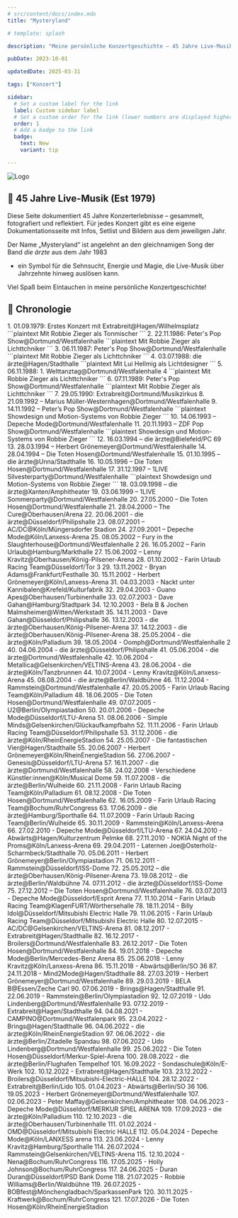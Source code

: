 ```yaml
---
# src/content/docs/index.mdx
title: "Mysteryland"

# template: splash

description: "Meine persönliche Konzertgeschichte – 45 Jahre Live-Musik, dokumentiert mit Bildern und Erinnerungen."

pubDate: 2023-10-01

updatedDate: 2025-03-31

tags: ["Konzert"]

sidebar:
  # Set a custom label for the link
  label: Custom sidebar label
  # Set a custom order for the link (lower numbers are displayed higher up)
  order: 1
  # Add a badge to the link
  badge:
    text: New
    variant: tip

---
```


![Logo](../../assets/mysteryland.png)

## 🎸 45 Jahre Live-Musik (Est 1979)

Diese Seite dokumentiert 45 Jahre Konzerterlebnisse – gesammelt, fotografiert und reflektiert. 
Für jedes Konzert gibt es eine eigene Dokumentationsseite mit Infos, Setlist und Bildern aus dem jeweiligen Jahr.

Der Name „Mysteryland“ ist angelehnt an den gleichnamigen Song der Band *die ärzte* aus dem Jahr 1983 

- ein Symbol für die Sehnsucht, Energie und Magie, die Live-Musik über Jahrzehnte hinweg auslösen kann.

Viel Spaß beim Eintauchen in meine persönliche Konzertgeschichte!

## 📅 Chronologie

<Steps>
1. 01.09.1979: Erstes Konzert mit Extrabreit@Hagen/Wilhelmsplatz
    ```plaintext
    Mit Robbie Zieger als Tonmischer
    ```
2. 22.11.1986: Peter's Pop Show@Dortmund/Westfalenhalle
    ```plaintext
    Mit Robbie Zieger als Lichttchniker
    ```
3. 06.11.1987: Peter's Pop Show@Dortmund/Westfalenhalle
    ```plaintext
    Mit Robbie Zieger als Lichttchniker
    ```
4. 03.07.1988: die ärzte@Hagen/Stadthalle
    ```plaintext
    Mit Lui Hellmig als Lichtdesigner
    ```
5. 06.11.1988: 1. Welttanztag@Dortmund/Westfalenhalle 4
    ```plaintext
    Mit Robbie Zieger als Lichttchniker
    ```
6. 07.11.1989: Peter's Pop Show@Dortmund/Westfalenhalle
    ```plaintext
    Mit Robbie Zieger als Lichttchniker
    ```
7. 29.05.1990: Extrabreit@Dortmund/Musikzirkus
8. 21.09.1992 – Marius Müller-Westernhagen@Dortmund/Westfalenhalle
9. 14.11.1992 – Peter’s Pop Show@Dortmund/Westfalenhalle
    ```plaintext
    Showdesign und Motion-Systems von Robbie Zieger
    ```
10. 14.06.1993 – Depeche Mode@Dortmund/Westfalenhalle
11. 20.11.1993 – ZDF Pop Show@Dortmund/Westfalenhalle
    ```plaintext
    Showdesign und Motion-Systems von Robbie Zieger
    ```
12. 16.03.1994 – die ärzte@Bielefeld/PC 69
13. 28.03.1994 – Herbert Grönemeyer@Dortmund/Westfalenhalle
14. 28.04.1994 – Die Toten Hosen@Dortmund/Westfalenhalle
15. 01.10.1995 – die ärzte@Unna/Stadthalle
16. 10.05.1996 – Die Toten Hosen@Dortmund/Westfalenhalle
17. 31.12.1997 – 1LIVE Silvesterparty@Dortmund/Westfalenhalle
    ```plaintext
    Showdesign und Motion-Systems von Robbie Zieger
    ```
18. 03.09.1998 – die ärzte@Xanten/Amphitheater
19. 03.06.1999 – 1LIVE Sommerparty@Dortmund/Westfalenhalle
20. 27.05.2000 – Die Toten Hosen@Dortmund/Westfalenhalle
21. 28.04.2000 – The Cure@Oberhausen/Arena
22. 20.06.2001 - die ärzte@Düsseldorf/Philipshalle
23. 08.07.2001 – AC/DC@Köln/Müngersdorfer Stadion
24. 27.09.2001 – Depeche Mode@Köln/Lanxess-Arena
25. 08.05.2002 – Fury in the Slaughterhouse@Dortmund/Westfalenhalle 2
26. 16.05.2002 – Farin Urlaub@Hamburg/Markthalle
27. 15.06.2002 – Lenny Kravitz@Oberhausen/König-Pilsener-Arena
28. 01.10.2002 - Farin Urlaub Racing Team@Düsseldorf/Tor 3
29. 13.11.2002 - Bryan Adams@Frankfurt/Festhalle
30. 15.11.2002 - Herbert Grönemeyer@Köln/Lanxess-Arena
31. 04.03.2003 - Nackt unter Kannibalen@Krefeld/Kulturfabrik
32. 29.04.2003 - Guano Apes@Oberhausen/Turbinenhalle
33. 02.07.2003 - Dave Gahan@Hamburg/Stadtpark
34. 12.10.2003 - Bela B & Jochen Malmsheimer@Witten/Werkstadt
35. 14.11.2003 - Dave Gahan@Düsseldorf/Philipshalle
36. 13.12.2003 - die ärzte@Oberhausen/König-Pilsener-Arena
37. 14.12.2003 - die ärzte@Oberhausen/König-Pilsener-Arena
38. 25.05.2004 - die ärzte@Köln/Palladium
39. 18.05.2004 - Oomph@Dortmund/Westfalenhalle 2
40. 04.06.2004 - die ärzte@Düsseldorf/Philipshalle
41. 05.06.2004 - die ärzte@Dortmund/Westfalenhalle
42. 10.06.2004 - Metallica@Gelsenkirchen/VELTINS-Arena
43. 28.06.2004 - die ärzte@Köln/Tanzbrunnen
44. 10.07.2004 - Lenny Kravitz@Köln/Lanxess-Arena
45. 08.08.2004 - die ärzte@Berlin/Waldbühne
46. 11.12.2004 - Rammstein@Dortmund/Westfalenhalle
47. 20.05.2005 - Farin Urlaub Racing Team@Köln/Palladium
48. 18.06.2005 - Die Toten Hosen@Dortmund/Westfalenhalle
49. 07.07.2005 - U2@Berlin/Olympiastadion
50. 20.01.2006 - Depeche Mode@Düsseldorf/LTU-Arena
51. 08.06.2006 - Simple Minds@Gelsenkirchen/Glückaufkampfbahn
52. 11.11.2006 - Farin Urlaub Racing Team@Düsseldorf/Philipshalle
53. 31.12.2006 - die ärzte@Köln/RheinEnergieStadion
54. 25.05.2007 - Die fantastischen Vier@Hagen/Stadthalle
55. 20.06.2007 - Herbert Grönemeyer@Köln/RheinEnergieStadion
56. 27.06.2007 - Genesis@Düsseldorf/LTU-Arena
57. 16.11.2007 - die ärzte@Dortmund/Westfalenhalle
58. 24.02.2008 - Verschiedene Künstler:innen@Köln/Musical Dome
59. 11.07.2008 - die ärzte@Berlin/Wulheide
60. 21.11.2008 - Farin Urlaub Racing Team@Köln/Palladium
61. 08.12.2008 - Die Toten Hosen@Dortmund/Westfalenhalle
62. 16.05.2009 - Farin Urlaub Racing Team@Bochum/RuhrCongress
63. 17.06.2009 - die ärzte@Hamburg/Sporthalle
64. 11.07.2009 - Farin Urlaub Racing Team@Berlin/Wulheide
65. 30.11.2009 - Rammstein@Köln/Lanxess-Arena
66. 27.02.2010 - Depeche Mode@Düsseldorf/LTU-Arena
67. 24.04.2010 - Abwärts@Hagen/Kulturzentrum Pelmke
68. 27.11.2010 - NOKIA Night of the Proms@Köln/Lanxess-Arena
69. 29.04.2011 - Laternen Joe@Osterholz-Scharmbeck/Stadthalle
70. 05.06.2011 - Herbert Grönemeyer@Berlin/Olympiastadion
71. 06.12.2011 - Rammstein@Düsseldorf/ISS-Dome
72. 25.05.2012 – die ärzte@Oberhausen/König-Pilsener-Arena
73. 19.08.2012 - die ärzte@Berlin/Waldbühne
74. 07.11.2012 - die ärzte@Düsseldorf/ISS-Dome
75. 27.12.2012 – Die Toten Hosen@Dortmund/Westfalenhalle
76. 03.07.2013 - Depeche Mode@Düsseldorf/Esprit Arena
77. 11.10.2014 – Farin Urlaub Racing Team@KlagenFURT/Wörthersehalle
78. 18.11.2014 - Billy Idol@Düsseldorf/Mitsubishi Electric Halle
79. 11.06.2015 - Farin Urlaub Racing Team@Düsseldorf/Mitsubishi Electric Halle
80. 12.07.2015 - AC/DC@Gelsenkirchen/VELTINS-Arena
81. 08.12.2017 - Extrabreit@Hagen/Stadthalle
82. 16.12.2017 - Broilers@Dortmund/Westfalenhalle
83. 26.12.2017 - Die Toten Hosen@Dortmund/Westfalenhalle
84. 19.01.2018 - Depeche Mode@Berlin/Mercedes-Benz Arena
85. 25.06.2018 - Lenny Kravitz@Köln/Lanxess-Arena
86. 15.11.2018 - Abwärts@Berlin/SO 36
87. 24.11.2018 - Mind2Mode@Hagen/Stadthalle
88. 27.03.2019 - Herbert Grönemeyer@Dortmund/Westfalenhalle
89. 29.03.2019 - BELA B@Essen/Zeche Carl
90. 07.06.2019 - Brings@Hagen/Stadthalle
91. 22.06.2019 - Rammstein@Berlin/Olympiastadion
92. 12.07.2019 - Udo Lindenberg@Dortmund/Westfalenhalle
93. 07.12.2019 - Extrabreit@Hagen/Stadthalle
94. 04.08.2021 - CAMPINO@Dortmund/Westfalenpark
95. 23.04.2022 - Brings@Hagen/Stadthalle
96. 04.06.2022 - die ärzte@Köln/RheinEnergieStadion
97. 06.06.2022 - die ärzte@Berlin/Zitadelle Spandau
98. 07.06.2022 - Udo Lindenberg@Dortmund/Westfalenhalle
99. 25.06.2022 - Die Toten Hosen@Düsseldorf/Merkur-Spiel-Arena
100. 28.08.2022 - die ärzte@Berlin/Flughafen Tempelhof
101. 16.09.2022 - Sondaschule@Köln/E-Werk
102. 10.12.2022 - Extrabreit@Hagen/Stadthalle
103. 23.12.2022 - Broilers@Düsseldorf/Mitsubishi-Electric-HALLE
104. 28.12.2022 - Extrabreit@Berlin/Lido
105. 01.04.2023 - Abwärts@Berlin/SO 36
106. 19.05.2023 - Herbert Grönemeyer@Dortmund/Westfalenhalle
107. 02.06.2023 - Peter Maffay@Gelsenkirchen/Amphitheater
108. 04.06.2023 - Depeche Mode@Düsseldorf/MERKUR SPIEL ARENA
109. 17.09.2023 - die ärzte@Köln/Palladium
110. 12.10.2023 - die ärzte@Oberhausen/Turbinenhalle
111. 01.02.2024 - OMD@Düsseldorf/Mitsubishi Electric HALLE
112. 05.04.2024 - Depeche Mode@Köln/LANXESS arena
113. 23.06.2024 - Lenny Kravitz@Hamburg/Sporthalle
114. 26.07.2024 - Rammstein@Gelsenkirchen/VELTINS-Arena
115. 12.10.2024 - Nena@Bochum/RuhrCongress
116. 17.05.2025 - Holly Johnson@Bochum/RuhrCongress
117. 24.06.2025 - Duran Duran@Düsseldorf/PSD Bank Dome
118. 21.07.2025 - Robbie Williams@Berlin/Waldbühne
119. 26.07.2025 - BOBfest@Mönchengladbach/SparkassenPark
120. 30.11.2025 - Kraftwerk@Bochum/RuhrCongress
121. 17.07.2026 - Die Toten Hosen@Köln/RheinEnergieStadion
</Steps>